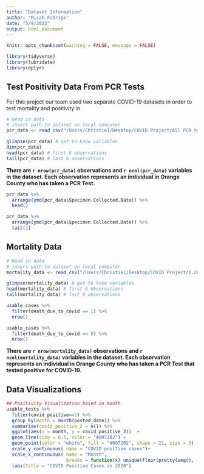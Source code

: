 ```yaml
---
title: "Dataset Information"
author: "Micah Fadrigo"
date: "5/9/2022"
output: html_document
---
```


```r
knitr::opts_chunk$set(warning = FALSE, message = FALSE) 
```

```r
library(tidyverse)
library(lubridate)
library(dplyr)
```

## Test Positivity Data From PCR Tests

For this project our team used two separate COVID-19 datasets in order to test mortality and positivity in 

```r
# Read in data
# insert path to dataset on local computer 
pcr_data <- read_csv("/Users/Christie1/Desktop/COVID Project/All PCR tests updated 1.26.21.csv")

glimpse(pcr_data) # get to know variables
dim(pcr_data)
head(pcr_data) # first 6 observations
tail(pcr_data) # last 6 observations
```

__There are `r nrow(pcr_data)` observations and `r ncol(pcr_data)` variables in the dataset. Each observation represents an individual in Orange County who has taken a PCR Test.__

```r
pcr_data %>% 
  arrange(ymd(pcr_data$Specimen.Collected.Date)) %>% 
  head()
```

```r
pcr_data %>% 
  arrange(ymd(pcr_data$Specimen.Collected.Date)) %>% 
  tail(1)
```

## Mortality Data

```r
# Read in data
# insert path to dataset on local computer 
mortality_data <- read_csv("/Users/Christie1/Desktop/COVID Project/1.26.21 release to UCI team.csv")

glimpse(mortality_data) # get to know variables
head(mortality_data) # first 6 observations
tail(mortality_data) # last 6 observations

usable_cases %>% 
  filter(death_due_to_covid == 1) %>% 
  nrow()

usable_cases %>% 
  filter(death_due_to_covid == 0) %>% 
  nrow()
```

__There are `r nrow(mortality_data)` observations and `r ncol(mortality_data)` variables in the dataset. Each observation represents an individual in Orange County who has taken a PCR Test that tested positive for COVID-19.__

## Data Visualizations

```r
## Positivity Visualization based on month
usable_tests %>% 
  filter(covid_positive==1) %>% 
  group_by(month = month(posted_date)) %>% 
  summarise(covid_positive_2 = n()) %>% 
  ggplot(aes(x = month, y = covid_positive_2))  +
  geom_line(size = 0.5, color = "#0072B2") + 
  geom_point(color = "white", fill = "#0072B2", shape = 21, size = 3) +
  scale_y_continuous( name = "COVID positive cases")+ 
  scale_x_continuous( name = "Month", 
                      breaks = function(x) unique(floor(pretty(seq(0, (max(x) + 1) * 1.1))))) + 
  labs(title = "COVID Positive Cases in 2020")
  
```



